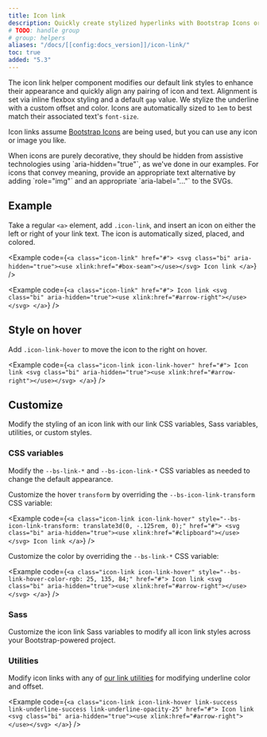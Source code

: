 ```yaml
---
title: Icon link
description: Quickly create stylized hyperlinks with Bootstrap Icons or other icons.
# TODO: handle group
# group: helpers
aliases: "/docs/[[config:docs_version]]/icon-link/"
toc: true
added: "5.3"
---
```


The icon link helper component modifies our default link styles to enhance their appearance and quickly align any pairing of icon and text. Alignment is set via inline flexbox styling and a default `gap` value. We stylize the underline with a custom offset and color. Icons are automatically sized to `1em` to best match their associated text's `font-size`.

Icon links assume [Bootstrap Icons](https://icons.getbootstrap.com) are being used, but you can use any icon or image you like.

<Callout>
When icons are purely decorative, they should be hidden from assistive technologies using `aria-hidden="true"`, as we've done in our examples. For icons that convey meaning, provide an appropriate text alternative by adding `role="img"` and an appropriate `aria-label="..."` to the SVGs.
</Callout>

## Example

Take a regular `<a>` element, add `.icon-link`, and insert an icon on either the left or right of your link text. The icon is automatically sized, placed, and colored.

<Example code={`<a class="icon-link" href="#">
  <svg class="bi" aria-hidden="true"><use xlink:href="#box-seam"></use></svg>
  Icon link
</a>`} />

<Example code={`<a class="icon-link" href="#">
  Icon link
  <svg class="bi" aria-hidden="true"><use xlink:href="#arrow-right"></use></svg>
</a>`} />

## Style on hover

Add `.icon-link-hover` to move the icon to the right on hover.

<Example code={`<a class="icon-link icon-link-hover" href="#">
  Icon link
  <svg class="bi" aria-hidden="true"><use xlink:href="#arrow-right"></use></svg>
</a>`} />

## Customize

Modify the styling of an icon link with our link CSS variables, Sass variables, utilities, or custom styles.

### CSS variables

Modify the `--bs-link-*` and `--bs-icon-link-*` CSS variables as needed to change the default appearance.

Customize the hover `transform` by overriding the `--bs-icon-link-transform` CSS variable:

<Example code={`<a class="icon-link icon-link-hover" style="--bs-icon-link-transform: translate3d(0, -.125rem, 0);" href="#">
  <svg class="bi" aria-hidden="true"><use xlink:href="#clipboard"></use></svg>
  Icon link
</a>`} />

Customize the color by overriding the `--bs-link-*` CSS variable:

<Example code={`<a class="icon-link icon-link-hover" style="--bs-link-hover-color-rgb: 25, 135, 84;" href="#">
  Icon link
  <svg class="bi" aria-hidden="true"><use xlink:href="#arrow-right"></use></svg>
</a>`} />

### Sass

Customize the icon link Sass variables to modify all icon link styles across your Bootstrap-powered project.

<ScssDocs name="icon-link-variables" file="scss/_variables.scss" />

### Utilities

Modify icon links with any of [our link utilities]([[docsref:/utilities/link/]]) for modifying underline color and offset.

<Example code={`<a class="icon-link icon-link-hover link-success link-underline-success link-underline-opacity-25" href="#">
  Icon link
  <svg class="bi" aria-hidden="true"><use xlink:href="#arrow-right"></use></svg>
</a>`} />
